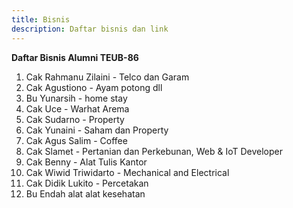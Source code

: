 ```yaml
---
title: Bisnis
description: Daftar bisnis dan link
---
```


**Daftar Bisnis Alumni TEUB-86**

1. Cak Rahmanu Zilaini - Telco dan Garam
2. Cak Agustiono - Ayam potong dll
3. Bu Yunarsih - home stay
4. Cak Uce - Warhat Arema
5. Cak Sudarno - Property
6. Cak Yunaini - Saham dan Property
7. Cak Agus Salim - Coffee
8. Cak Slamet - Pertanian dan Perkebunan, Web & IoT Developer
9. Cak Benny - Alat Tulis Kantor
10. Cak Wiwid Triwidarto - Mechanical and Electrical
11. Cak Didik Lukito - Percetakan
12. Bu Endah alat alat kesehatan

